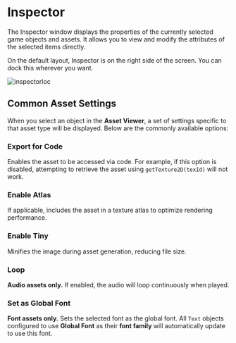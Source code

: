 
# Inspector

The Inspector window displays the properties of the currently selected game objects and assets. It allows you to view and modify the attributes of the selected items directly.

On the default layout, Inspector is on the right side of the screen. You can dock this wherever you want.

<Image src="/studio-docs/basics/inspector/inspector-loc.png" alt="inspectorloc" width={900} height={300} className="mt-6 rounded-xl overflow-hidden" />

## Common Asset Settings

When you select an object in the **Asset Viewer**, a set of settings specific to that asset type will be displayed. Below are the commonly available options:

### Export for Code

Enables the asset to be accessed via code. For example, if this option is disabled, attempting to retrieve the asset using `getTexture2D(texId)` will not work.

### Enable Atlas

If applicable, includes the asset in a texture atlas to optimize rendering performance.

### Enable Tiny

Minifies the image during asset generation, reducing file size.

### Loop

**Audio assets only.** If enabled, the audio will loop continuously when played.

### Set as Global Font

**Font assets only.** Sets the selected font as the global font. All `Text` objects configured to use **Global Font** as their **font family** will automatically update to use this font.

